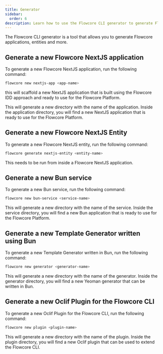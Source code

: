 ```yaml
---
title: Generator
sidebar:
  order: 6
description: Learn how to use the Flowcore CLI generator to generate Flowcore applications, entities and more
---
```



The Flowcore CLI generator is a tool that allows you to generate Flowcore applications, entities and more.

## Generate a new Flowcore NextJS application

To generate a new Flowcore NextJS application, run the following command:

```bash
flowcore new nextjs-app <app-name>
```

this will scaffold a new NextJS application that is built using the Flowcore IDD approach and ready to use for the Flowcore Platform.

<Card title="Information" icon="information">
    This will generate a new directory with the name of the application. Inside the application directory, you will find a
    new NextJS application that is ready to use for the Flowcore Platform.
</Card>

## Generate a new Flowcore NextJS Entity

To generate a new Flowcore NextJS entity, run the following command:

```bash
flowcore generate nextjs-entity <entity-name>
```

<Card title="Information" icon="information">
    This needs to be run from inside a Flowcore NextJS application.
</Card>

## Generate a new Bun service

To generate a new Bun service, run the following command:

```bash
flowcore new bun-service <service-name>
```

<Card title="Information" icon="information">
    This will generate a new directory with the name of the service. Inside the service directory, you will find a
    new Bun application that is ready to use for the Flowcore Platform.
</Card>

## Generate a new Template Generator written using Bun

To generate a new Template Generator written in Bun, run the following command:

```bash
flowcore new generator <generator-name>
```

<Card title="Information" icon="information">
    This will generate a new directory with the name of the generator. Inside the generator directory, you will find a
    new Yeoman generator that can be written in Bun.
</Card>

## Generate a new Oclif Plugin for the Flowcore CLI

To generate a new Oclif Plugin for the Flowcore CLI, run the following command:

```bash
flowcore new plugin <plugin-name>
```

<Card title="Information" icon="information">
    This will generate a new directory with the name of the plugin. Inside the plugin directory, you will find a
    new Oclif plugin that can be used to extend the Flowcore CLI.
</Card>